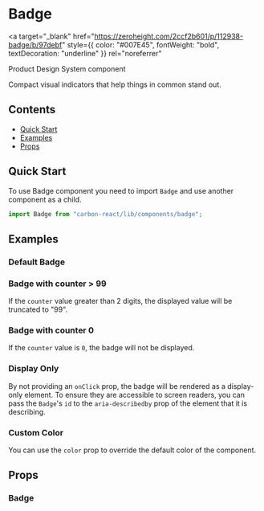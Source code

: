 

<Meta of={BadgeStories} />

# Badge

<a
  target="_blank"
  href="https://zeroheight.com/2ccf2b601/p/112938-badge/b/97debf"
  style={{ color: "#007E45", fontWeight: "bold", textDecoration: "underline" }}
  rel="noreferrer"
>
  Product Design System component
</a>

Compact visual indicators that help things in common stand out.

## Contents

- [Quick Start](#quick-start)
- [Examples](#examples)
- [Props](#props)

## Quick Start

To use Badge component you need to import `Badge` and use another component as a child.

```javascript
import Badge from "carbon-react/lib/components/badge";
```

## Examples

### Default Badge

<Canvas of={BadgeStories.Default} />

### Badge with counter > 99

If the `counter` value greater than 2 digits, the displayed value will be truncated to "99".

<Canvas of={BadgeStories.WithThreeDigits} />

### Badge with counter 0

If the `counter` value is `0`, the badge will not be displayed.

<Canvas of={BadgeStories.WithCounterZero} />

### Display Only

By not providing an `onClick` prop, the badge will be rendered as a display-only element. 
To ensure they are accessible to screen readers, you can pass the `Badge`'s `id` to the `aria-describedby` prop of the element that it is describing.

<Canvas of={BadgeStories.DisplayOnly} />

### Custom Color

You can use the `color` prop to override the default color of the component.

<Canvas of={BadgeStories.CustomColor} />

## Props

### Badge

<ArgTypes of={BadgeStories} />
